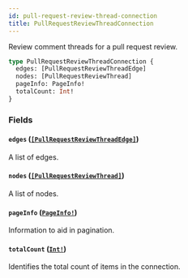 ```yaml
---
id: pull-request-review-thread-connection
title: PullRequestReviewThreadConnection
---
```


Review comment threads for a pull request review.

```graphql
type PullRequestReviewThreadConnection {
  edges: [PullRequestReviewThreadEdge]
  nodes: [PullRequestReviewThread]
  pageInfo: PageInfo!
  totalCount: Int!
}
```

### Fields

#### `edges` ([`[PullRequestReviewThreadEdge]`](/docs/api/objects/pull-request-review-thread-edge))

A list of edges.

#### `nodes` ([`[PullRequestReviewThread]`](/docs/api/objects/pull-request-review-thread))

A list of nodes.

#### `pageInfo` ([`PageInfo!`](/docs/api/objects/page-info))

Information to aid in pagination.

#### `totalCount` ([`Int!`](/docs/api/scalars/int))

Identifies the total count of items in the connection.
